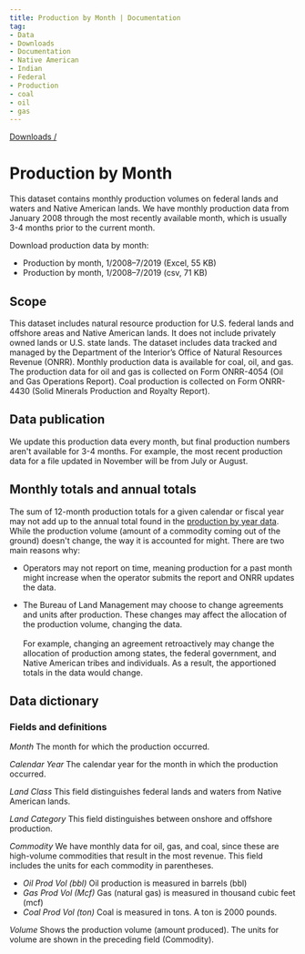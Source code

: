 ```yaml
---
title: Production by Month | Documentation
tag:
- Data
- Downloads
- Documentation
- Native American
- Indian
- Federal
- Production
- coal
- oil
- gas
---
```


[Downloads /](/downloads/)

# Production by Month

This dataset contains monthly production volumes on federal lands and waters and Native American lands. We have monthly production data from January 2008 through the most recently available month, which is usually 3-4 months prior to the current month.

<p class="downloads-download_links-intro">Download production data by month:
  <ul class="downloads-download_links list-unstyled">
    <li><DownloadExcelLink to="/downloads/production/monthly_production.xlsx">Production by month, 1/2008–7/2019 (Excel, 55 KB)</DownloadExcelLink></li>
    <li><csv-link to="/downloads/csv/production/monthly_production.csv">Production by month, 1/2008–7/2019 (csv, 71 KB)</csv-link></li>
  </ul>
</p>

## Scope

This dataset includes natural resource production for U.S. federal lands and offshore areas and Native American lands. It does not include privately owned lands or U.S. state lands. The dataset includes data tracked and managed by the Department of the Interior’s Office of Natural Resources Revenue (ONRR). Monthly production data is available for coal, oil, and gas. The production data for oil and gas is collected on Form ONRR-4054 (Oil and Gas Operations Report). Coal production is collected on Form ONRR-4430 (Solid Minerals Production and Royalty Report).

## Data publication

We update this production data every month, but final production numbers aren't available for 3-4 months. For example, the most recent production data for a file updated in November will be from July or August.

## Monthly totals and annual totals

The sum of 12-month production totals for a given calendar or fiscal year may not add up to the annual total found in the [production by year data](/downloads/federal-production/). While the production volume (amount of a commodity coming out of the ground) doesn't change, the way it is accounted for might. There are two main reasons why:

- Operators may not report on time, meaning production for a past month might increase when the operator submits the report and ONRR updates the data.

- The Bureau of Land Management may choose to change agreements and units after production. These changes may affect the allocation of the production volume, changing the data. <br/><br/>For example, changing an agreement retroactively may change the allocation of production among states, the federal government, and Native American tribes and individuals. As a result, the apportioned totals in the data would change.

## Data dictionary

### Fields and definitions

_Month_ The month for which the production occurred.

_Calendar Year_ The calendar year for the month in which the production occurred.

_Land Class_ This field distinguishes federal lands and waters from Native American lands.

_Land Category_ This field distinguishes between onshore and offshore production.

_Commodity_ We have monthly data for oil, gas, and coal, since these are high-volume commodities that result in the most revenue. This field includes the units for each commodity in parentheses.

  - _Oil Prod Vol (bbl)_ Oil production is measured in barrels (bbl)
  - _Gas Prod Vol (Mcf)_ Gas (natural gas) is measured in thousand cubic feet (mcf)
  - _Coal Prod Vol (ton)_ Coal is measured in tons. A ton is 2000 pounds.

_Volume_ Shows the production volume (amount produced). The units for volume are shown in the preceding field (Commodity).
